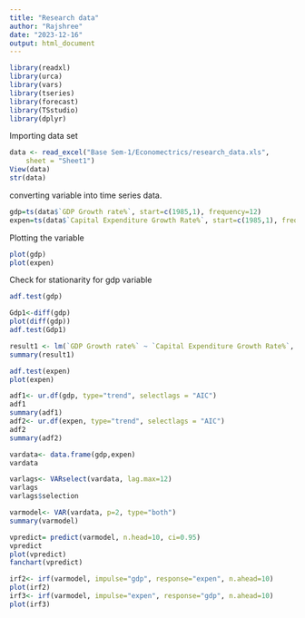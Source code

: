---
title: "Research data"
author: "Rajshree"
date: "2023-12-16"
output: html_document
---

```{r}
library(readxl)
library(urca)
library(vars)
library(tseries)
library(forecast)
library(TSstudio)
library(dplyr)

```


Importing data set
```{r}
data <- read_excel("Base Sem-1/Economectrics/research_data.xls", 
    sheet = "Sheet1")
View(data)
str(data)

```
converting variable into time series data.
```{r}
gdp=ts(data$`GDP Growth rate%`, start=c(1985,1), frequency=12)
expen=ts(data$`Capital Expenditure Growth Rate%`, start=c(1985,1), frequency=12)

```

Plotting the variable
```{r}
plot(gdp)
plot(expen)
```
Check for stationarity for gdp variable
```{r}
adf.test(gdp)
```

```{r}
Gdp1<-diff(gdp)
plot(diff(gdp))
adf.test(Gdp1)

```


```{r}
result1 <- lm(`GDP Growth rate%` ~ `Capital Expenditure Growth Rate%`, data = data)
summary(result1)
```


```{r}
adf.test(expen)
plot(expen)

```


```{r}
adf1<- ur.df(gdp, type="trend", selectlags = "AIC")
adf1
summary(adf1)
adf2<- ur.df(expen, type="trend", selectlags = "AIC")
adf2
summary(adf2)
```

```{r}
vardata<- data.frame(gdp,expen)
vardata
```

```{r}
varlags<- VARselect(vardata, lag.max=12)
varlags
varlags$selection


```

```{r}
varmodel<- VAR(vardata, p=2, type="both")
summary(varmodel)
```


```{r}
vpredict= predict(varmodel, n.head=10, ci=0.95)
vpredict
plot(vpredict)
fanchart(vpredict)
```

```{r}
irf2<- irf(varmodel, impulse="gdp", response="expen", n.ahead=10)
plot(irf2)
irf3<- irf(varmodel, impulse="expen", response="gdp", n.ahead=10)
plot(irf3)
```






